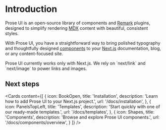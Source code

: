 
# Introduction 

Prose UI is an open-source library of components and [Remark](https://github.com/remarkjs/remark) plugins, designed to simplify rendering [MDX](https://nextjs.org/docs/pages/building-your-application/configuring/mdx) content with beautiful, consistent styles.

With Prose UI, you have a straightforward way to bring polished typography and thoughtfully designed [components](/docs/components/overview) to your [Next.js](https://nextjs.org) documentation, blog, or any content-focused site.

<Callout variant="info" title="Next.js compatibility">
  Prose UI currently works only with Next.js. We rely on `next/link` and `next/image` to power links and images.
</Callout>


## Next steps

<Cards
  content={[ 
  { icon: BookOpen, title: 'Installation', description: 'Learn how to add Prose UI to your Next.js project.', url: '/docs/installation', },
  { icon: PanelsTopLeft, title: 'Templates', description: 'Start quickly with one of our ready-made templates.', url: '/docs/templates', },
  { icon: Shapes, title: 'Components', description: 'Browse and explore Prose UI components.', url: '/docs/components/overview', }
  ]}
/>
